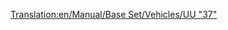 [[Translation:en/Manual/Base Set/Vehicles/UU "37"]]
{{nl/Treinen|Naam=UU "37"
|Afbeelding=[[File:en/Uu37.png]]
|Kosten=£19,921 ($39.842)
|Snelheid=144 km/h (90 mph)
|Gewicht=101 t
|Kracht= 1,750 hp (1.305 kW)
|Onderhoudskosten=£1,828 ($3.656)
|Ontworpen=1959
|Levensduur=20
|Capaciteit=n.v.t.
|Omschrijving=
|Real-life=Dit is de herbenoemde versie van de [http://en.wikipedia.org/wiki/British_Rail_Class_37 British Rail Class 37 (EN)].
}}